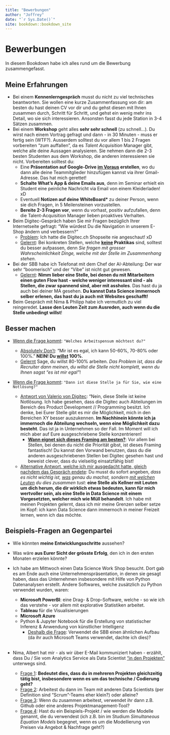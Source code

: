 ```yaml
--- 
title: "Bewerbungen"
author: "Joffrey"
date: "`r Sys.Date()`"
site: bookdown::bookdown_site
---
```


# Bewerbungen

In diesem Bookdown habe ich alles rund um die Bewerbung zusammengefasst.

## Meine Erfahrungen

- Bei einem **Kennenlerngespräch** musst du nicht zu viel technisches beantworten. Sie wollen eine kurze Zusammenfassung von dir: am besten du hast deinen CV vor dir und du gehst diesen mit Ihnen zusammen durch, Schritt für Schritt, und gehst ein wenig mehr ins Detail, wo sie sich interessieren. Ansonsten fasst du jede Station in 3-4 Sätzen zusammen.
- Bei einem **Workshop** geht alles **sehr sehr schnell** (zu schnell...). Du wirst nach einem Vortrag gefragt und dann - in 30 Minuten - muss er fertig sein (WTF?). Ausserdem solltest du vor allem 1 bis 2 Fragen vorbereiten "zum auffallen", da es _Talent Acquisition_ Manager gibt, welche alle deine Aussagen analysieren. Sie nehmen dann die 2-3 besten Studenten aus dem Workshop, die anderen interessieren sie nicht. Vorbereiten solltest du:
  - Eine **Präsentation auf Google-Drive <u>im Voraus</u> erstellen**, wo du dann alle deine Teammitglieder hinzufügen kannst via ihrer Gmail-Adresse. Das hat mich gerettet!
  - **Schalte What's App & deine Emails aus**, denn im Seminar erhielt ein Student eine peinliche Nachricht via Email von einem Kleiderladen! xD
  - Eventuell **Notizen auf deine WhiteBoard* **zu deiner Person, wenn sie dich Fragen, in 5 Meilensteinen vorzustellen.
  - **Bereite 2-3 Fragen vor**, wenn du vorhast, positiv aufzufallen, denn die Talent-Acquisition Manager lieben proaktives Verhalten.
- Beim Digitec-Gespräch haben Sie mir Fragen bezüglich Ihrer Internetseite gefragt: "Wie würdest Du die Navigation in unserem E-Shop ändern und verbessern?"
  - <u>Problem</u>: Ich hatte die Digitec.ch Shopseite nie angeschaut! xD
  - <u>Gelernt</u>: Bei konkreten Stellen, welche **<u>keine</u> Praktikas** sind, solltest du besser aufpassen, denn *Sie fragen mit grosser Wahrscheinlichkeit Dinge, welche mit der Stelle im Zusammenhang stehen*.
- Bei der SBB habe ich Telefonat mit dem Chef der AI-Abteilung: Der war sehr "boomerisch" und der "Vibe" ist nicht gut gewesen. 
  - <u>Gelernt</u>: **Nimm lieber eine Stelle, bei denen du mit Mitarbeitern einen guten Flow hast - welche weniger interessant sind - als Stellen, die zwar spannend sind, aber mit assholes**. Das hast du ja auch bei deiner MA gesehen. **Du kannst Data Science immernoch selber erlenen, das hast du ja auch mit Websites geschafft!**
- Beim Gespräch mit Nima & Philipp habe ich vermutlich zu viel reingeredet. **Lasse den Leuten Zeit zum Ausreden, auch wenn du die Stelle unbedingt willst**!
  
## Besser machen

- <u>Wenn die Frage kommt</u>: `"Welches Arbeitspensum möchtest du?"`

  - <u>Absolutely Don't</u>: "Mir ist es egal, ich kann 50-60%, 70-80% oder 100%." **NEIN! Du <u>willst</u> 100%**. 
  - <u>Gelernt</u> Sage, du willst 80-100% arbeiten. _Das Problem ist, dass die Recruiter dann meinen, du willst die Stelle nicht komplett, wenn du Ihnen sagst "es ist mir egal"_!

- <u>Wenn die Frage kommt</u>: `"Dann ist diese Stelle ja für Sie, wie eine Notlösung?"`

  - <u>Antwort von Valerio von Digitec</u>: "Nein, diese Stelle ist keine Notlösung. Ich habe gesehen, dass die Digitec auch Abteilungen im Bereich des Product Development // Programming besitzt. Ich denke, bei Eurer Stelle gibt es mir die Möglichkeit, mich in den Bereichen XY besser auszukennen. **Im Nachhinein könnte ich ja immernoch die Abteilung wechseln, wenn eine Möglichkeit dazu besteht**. Das ist ja in Unternehmen so der Fall. Im Moment will ich mich aber auf Eure ausgeschriebene Stelle konzentrieren!
    - **<u>Wann eignet sich dieses Framing am besten?</u>**: Vor allem bei Stellen, bei denen du nicht die Priorität gibst, ist dieses Framing fantastisch! Du kannst den Vorwand benutzen, dass du die anderen ausgeschriebenen Stellen bei Digitec gesehen hast und beweist clever, dass du vielseitig einsatzfähig bist!
  - <u>Alternative Antwort, welche ich mir ausgedacht hatte, gleich nachdem das Gespräch endete</u>: Du musst du sofort angeben, *dass es nicht wichtig ist, <u>was</u> genau du machst, sondern <u>mit welchen Leuten</u> du dies zusammen tust*: **eine Stelle als Kellner mit Leuten um dich herum, die dir wirklich etwas bedeuten, kann für mich wertvoller sein, als eine Stelle in Data Science mit einem Vorgesetzten, welcher mich wie Müll behandelt**. Ich habe mit meinen Projekten gelernt, dass ich mir meine Grenzen selber setze im Kopf: ich kann Data Science dann immernoch in meiner Freizeit lernen, wenn ich das möchte.
  
## Beispiels-Fragen an Gegenpartei

- Wie könnten **meine Entwicklungsschritte** aussehen?
- Was wäre **aus Eurer Sicht der grösste Erfolg**, den ich in den ersten Monaten erzielen könnte?

- Ich habe am Mittwoch einen Data Science Work Shop besucht. Dort gab es am Ende auch eine Unternehmenspräsentation, in denen sie gesagt haben, dass das Unternehmen insbesondere mit Hilfe von Python Datenanalysen erstellt. Andere Softwares, welche zusätzlich zu Python verwendet wurden, waren: 
  - **Microsoft PowerBI**: eine Drag- & Drop-Software, welche - so wie ich das verstehe - vor allem mit explorative Statistiken arbeitet.
  - **Tableau** für die Visualisierungen
  - **Microsoft Azure**
  - Python & Jupyter Notebook für die Erstellung von statistischer Inferenz & Anwendung von künstlicher Intelligenz
    - <u>Deshalb die Frage</u>: Verwendet die SBB einen ähnlichen Aufbau (da ihr auch Microsoft Teams verwendet, dachte ich dies)?
<br>   
- Nima, Albert hat mir - als wir über E-Mail kommuniziert haben - erzählt, dass Du / Sie vom Analytics Service als Data Scientist <u>"in den Projekten"</u> unterwegs sind. 
  - <u>Frage 1</u>: **Bedeutet dies, dass du in mehreren Projekten gleichzeitig tätig bist, insbesondere wenn es um das technische / Codierung geht?** 
  - <u>Frage 2</u>: Arbeitest du dann im Team mit anderen Data Scientists (per Definition sind "Scrum"-Teams eher klein?) oder alleine? 
  - <u>Frage 3</u>: Wenn du zusammen arbeitest, verwendet ihr dann z.B. Github oder eine anderes Projektmanagement-Tool? 
  - <u>Frage 4</u>: Hast du ein Beispiels-Projekt / wie werden die Modelle genannt, die du verwendest (ich z.B. bin im Studium _Simultaneous Equation Models_ begegnet, wenn es um die Modellierung von Preisen via Angebot & Nachfrage geht?) 